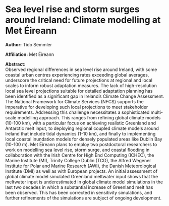 # Sea level rise and storm surges around Ireland: Climate modelling at Met Éireann

**Author:** Tido Semmler

**Affiliation:** Met Éireann

**Abstract:**\
Observed regional differences in sea level rise around Ireland, with some coastal urban centres experiencing rates exceeding global averages, underscore the critical need for future projections at regional and local scales to inform robust adaptation measures. The lack of high-resolution local sea level projections suitable for detailed adaptation planning has been identified as a significant gap in Ireland’s Climate Change Assessment. The National Framework for Climate Services (NFCS) supports the imperative for developing such local projections to meet stakeholder requirements. Addressing this challenge necessitates a sophisticated multi-scale modelling approach. This ranges from refining global climate models (10-100 km), with a particular focus on achieving realistic Greenland and Antarctic melt input, to deploying regional coupled climate models around Ireland that include tidal dynamics (1-10 km), and finally to implementing local coastal inundation models for densely populated areas like Dublin Bay (10-100 m). Met Éireann plans to employ two postdoctoral researchers to work on modelling sea level rise, storm surge, and coastal flooding in collaboration with the Irish Centre for High End Computing (ICHEC), the Marine Institute (MI), Trinity College Dublin (TCD), the Alfred Wegener Institute for Polar and Marine Research (AWI), the Danish Meteorological Institute (DMI) as well as with European projects. An initial assessment of global climate model simulated Greenland meltwater input shows that the meltwater input is underestimated in global climate model simulations in the last two decades in which a substantial increase of Greenland melt has been observed. This has been corrected in sensitivity simulations, and further refinements of the simulations are subject of ongoing development.
